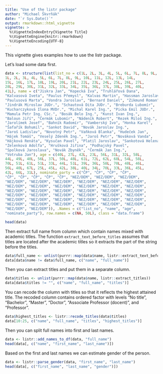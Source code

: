 ```yaml
---
title: "Use of the listr package"
author: "Michael Škvrňák"
date: "`r Sys.Date()`"
output: rmarkdown::html_vignette
vignette: >
  %\VignetteIndexEntry{Vignette Title}
  %\VignetteEngine{knitr::rmarkdown}
  %\VignetteEncoding{UTF-8}
---
```


This vignette gives examples how to use the listr package. 

Let's load some data first. 
```r
data <- structure(list(list_no = c(1L, 2L, 3L, 4L, 5L, 6L, 7L, 8L, 9L, 
1L, 2L, 3L, 4L, 5L, 6L, 7L, 8L, 9L, 10L, 11L, 12L, 13L, 14L, 
15L, 16L, 17L, 18L, 19L, 20L, 21L, 22L, 23L, 24L, 25L, 26L, 27L, 
28L, 29L, 30L, 31L, 32L, 33L, 34L, 35L, 36L, 37L, 38L, 39L, 40L, 
41L), name = c("Jiskra Jan", "Kopecká Iva", "Truhlářová Dana", 
"Kalvasová Iveta", "Paulus Přemysl", "Kalvas Martin", "Hassman Jaroslav", 
"Paulusová Marta", "Vondra Jaroslav", "Bernard Daniel", "Zikmund Roman", 
"Jindrák Miroslav JUDr.", "Schautová Dita JUDr.", "Breburda Lubomír", 
"Kucharczyková Ilona MVDr.", "Michal Karel Ing.", "Picka Emil JUDr.", 
"Mamula Petr Ing. CSc.", "Bosák Belo Ing.", "Kunst Ivan Ing.", 
"Baloun Jiří", "Čermák Lubomír", "Nádeník Robert", "Rezek Miloš Ing.", 
"Jarolímek Josef", "Bahník Radomír", "Vamberský Ivo", "Honka Karel", 
"Šafařík Bohumil", "Sankot David", "Novák Jaroslav Ing.", 
"Jaroš Ladislav", "Novotný Petr", "Vaňková Blanka", "Hudeček Jan", 
"Hájek Tomáš", "Veselý Zdeněk Ing.", "Jaroš Petr", "Nováková Vanda", 
"Hájková Renáta", "Kysučan Pavel", "Platil Jaroslav", "Sankotová Helena", 
"Zelenková Adolfa", "Hrušková Jiřina", "Podhajský Pavel", 
"Spolková Jaroslava", "Novák Zbyněk", "Čermák Jan Ing.", 
"Votruba Jan"), age = c(40L, 27L, 42L, 23L, 56L, 31L, 32L, 58L, 
44L, 49L, 40L, 56L, 37L, 50L, 48L, 61L, 72L, 62L, 68L, 54L, 58L, 
70L, 51L, 61L, 51L, 33L, 44L, 51L, 39L, 36L, 58L, 70L, 40L, 46L, 
56L, 40L, 67L, 25L, 45L, 42L, 38L, 40L, 34L, 70L, 33L, 36L, 45L, 
42L, 66L, 31L), nominate_party = c("ČP", "ČP", "ČP", "ČP", 
"ČP", "ČP", "ČP", "ČP", "ČP", "NEZ/DEM", "NEZ/DEM", "NEZ/DEM", 
"NEZ/DEM", "NEZ/DEM", "NEZ/DEM", "NEZ/DEM", "NEZ/DEM", "NEZ/DEM", 
"NEZ/DEM", "NEZ/DEM", "NEZ/DEM", "NEZ/DEM", "NEZ/DEM", "NEZ/DEM", 
"NEZ/DEM", "NEZ/DEM", "NEZ/DEM", "NEZ/DEM", "NEZ/DEM", "NEZ/DEM", 
"NEZ/DEM", "NEZ/DEM", "NEZ/DEM", "NEZ/DEM", "NEZ/DEM", "NEZ/DEM", 
"NEZ/DEM", "NEZ/DEM", "NEZ/DEM", "NEZ/DEM", "NEZ/DEM", "NEZ/DEM", 
"NEZ/DEM", "NEZ/DEM", "NEZ/DEM", "NEZ/DEM", "NEZ/DEM", "NEZ/DEM", 
"NEZ/DEM", "NEZ/DEM")), .Names = c("list_no", "name", "age", 
"nominate_party"), row.names = c(NA, 50L), class = "data.frame")

head(data)
```

Then extract full name from column which contain names mixed with academic titles. 
The function `extract_text_before_titles` assumes that titles are located after the 
academic titles so it extracts the part of the string before the titles.  

```r
data$full_name <- unlist(purrr::map(data$name, listr::extract_text_before_titles))
data[data$name != data$full_name, c("name", "full_name")]
```

Then you can extract titles and put them in a separate column. 

```r
data$titles <- unlist(purrr::map(data$name, listr::extract_titles))
data[data$titles != "", c("name", "full_name", "titles")]
```

You can recode the column with titles so that it reflects the highest attained title. 
The recoded column contains ordered factor with levels "No title", 
"Bachelor", "Master", "Doctor", "Associate Professor (docent)", and "Professor".
```r
data$highest_titles <- listr::recode_titles(data$titles)
data[10:25, c("name", "full_name", "titles", "highest_titles")]
```

Then you can split full names into first and last names.
```r
data <- listr::add_names_to_df(data, "full_name")
head(data[, c("name", "first_name", "last_name")])
```

Based on the first and last names we can estimate gender of the person.
```r
data <- listr::parse_gender(data, "first_name", "last_name")
head(data[, c("first_name", "last_name", "gender")])
```


